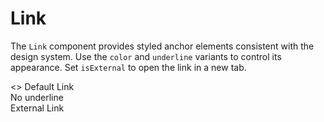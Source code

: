 
<Meta title="Atoms/Link" of={Link} />

# Link

The `Link` component provides styled anchor elements consistent with the design system. Use the `color` and `underline` variants to control its appearance. Set `isExternal` to open the link in a new tab.

<Canvas>
  <Story name="Examples">
    <>
      <Link href="#">Default Link</Link>
      <br />
      <Link href="#" underline={false}>No underline</Link>
      <br />
      <Link href="https://example.com" isExternal>External Link</Link>
    </>
  </Story>
</Canvas>

<ArgsTable of={Link} />
